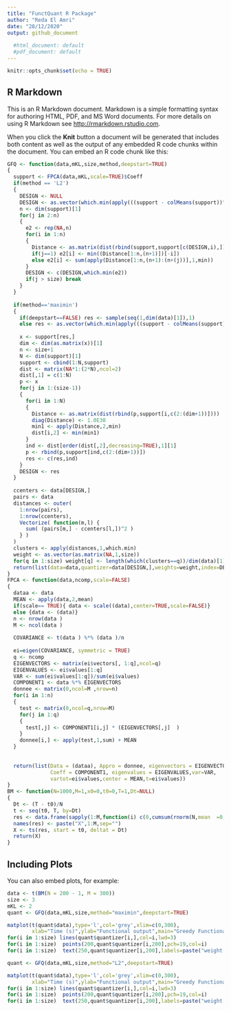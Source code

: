 ```yaml
---
title: "FunctQuant R Package"
author: "Reda El Amri"
date: "28/12/2020"
output: github_document
  
  #html_document: default
  #pdf_document: default
---
```


```r
knitr::opts_chunk$set(echo = TRUE)
```

## R Markdown

This is an R Markdown document. Markdown is a simple formatting syntax for authoring HTML, PDF, and MS Word documents. For more details on using R Markdown see <http://rmarkdown.rstudio.com>.

When you click the **Knit** button a document will be generated that includes both content as well as the output of any embedded R code chunks within the document. You can embed an R code chunk like this:

```r
GFQ <- function(data,mKL,size,method,deepstart=TRUE)
{
  support <- FPCA(data,mKL,scale=TRUE)$Coeff
  if(method == 'L2')
  {
    DESIGN <- NULL
    DESIGN <- as.vector(which.min(apply(((support - colMeans(support))^2),1,sum)))
    n <- dim(support)[1]
    for(j in 2:n)
    {
      e2 <- rep(NA,n)
      for(i in 1:n)
      {
        Distance <- as.matrix(dist(rbind(support,support[c(DESIGN,i),])))
        if(j==1) e2[i] <- min((Distance[1:n,(n+1)])[-i])
        else e2[i] <- sum(apply(Distance[1:n,(n+1):(n+(j))],1,min))
      }
      DESIGN <- c(DESIGN,which.min(e2))
      if(j > size) break
    }
  }
  
  if(method=='maximin')
  {
    if(deepstart==FALSE) res <- sample(seq(1,dim(data)[1]),1)
    else res <- as.vector(which.min(apply(((support - colMeans(support))^2),1,sum)))
    
    x <- support[res,]
    dim <- dim(as.matrix(x))[1]
    n <- size+1
    N <- dim(support)[1]
    support <- cbind(1:N,support)
    dist <- matrix(NA*1:(2*N),ncol=2)
    dist[,1] = c(1:N)
    p <- x
    for(j in 1:(size-1))
    {
      for(i in 1:N)
      {
        Distance <- as.matrix(dist(rbind(p,support[i,c(2:(dim+1))])))
        diag(Distance) <- 1.0E30
        min1 <- apply(Distance,2,min)
        dist[i,2] <- min(min1)
      }
      ind <- dist[order(dist[,2],decreasing=TRUE),1][1]
      p <- rbind(p,support[ind,c(2:(dim+1))])
      res <- c(res,ind)
    }
    DESIGN <- res
  }
  
  ccenters <- data[DESIGN,]
  pairs <- data
  distances <- outer(
    1:nrow(pairs),
    1:nrow(ccenters),
    Vectorize( function(m,l) {
      sum( (pairs[m,] - ccenters[l,])^2 )
    } )
  )
  clusters <- apply(distances,1,which.min)
  weight <- as.vector(as.matrix(NA,1,size))
  for(q in 1:size) weight[q] <- length(which(clusters==q))/dim(data)[1]
  return(list(data=data,quantizer=data[DESIGN,],weights=weight,index=DESIGN))
}
FPCA <- function(data,ncomp,scale=FALSE)
{
  dataa <- data
  MEAN <- apply(data,2,mean)
  if(scale== TRUE){ data <- scale((data),center=TRUE,scale=FALSE)}
  else {data <- (data)}
  n <- nrow(data )
  M <- ncol(data )
  
  COVARIANCE <- t(data ) %*% (data )/n
  
  ei=eigen(COVARIANCE, symmetric = TRUE)
  q <- ncomp
  EIGENVECTORS <- matrix(ei$vectors[, 1:q],ncol=q)
  EIGENVALUES <- ei$values[1:q]
  VAR <- sum(ei$values[1:q])/sum(ei$values)
  COMPONENT1 <- data %*% EIGENVECTORS
  donnee <- matrix(0,ncol=M ,nrow=n)
  for(i in 1:n)
  {
    test <- matrix(0,ncol=q,nrow=M)
    for(j in 1:q)
    {
      test[,j] <- COMPONENT1[i,j] * (EIGENVECTORS[,j]  )
    }
    donnee[i,] <- apply(test,1,sum) + MEAN
  }
  
  
  return(list(Data = (dataa), Appro = donnee, eigenvectors = EIGENVECTORS, 
              Coeff = COMPONENT1, eigenvalues = EIGENVALUES,var=VAR,
              vartot=ei$values,center = MEAN,t=ei$values))
}
BM <- function(N=1000,M=1,x0=0,t0=0,T=1,Dt=NULL)
{
  Dt <- (T - t0)/N
  t <- seq(t0, T, by=Dt)
  res <- data.frame(sapply(1:M,function(i) c(0,cumsum(rnorm(N,mean  =0,sd=sqrt(Dt))))))
  names(res) <- paste("X",1:M,sep="")
  X <- ts(res, start = t0, deltat = Dt)
  return(X)
}
```

## Including Plots

You can also embed plots, for example:

```r
data <- t(BM(N = 200 - 1, M = 300))
size <- 3
mKL <- 2
quant <- GFQ(data,mKL,size,method="maximin",deepstart=TRUE)
```
```r
matplot(t(quant$data),type='l',col='grey',xlim=c(0,300),
        xlab="Time (s)",ylab="Functional output",main="Greedy Functional Quantization via maximin method")
for(i in 1:size) lines(quant$quantizer[i,],col=i,lwd=3)
for(i in 1:size)  points(200,quant$quantizer[i,200],pch=19,col=i)
for(i in 1:size)  text(250,quant$quantizer[i,200],labels=paste("weight[",i,"]=",round(quant$weights[i],3),sep=""),col=i)
```

```r
quant <- GFQ(data,mKL,size,method="L2",deepstart=TRUE)
```

```r
matplot(t(quant$data),type='l',col='grey',xlim=c(0,300),
        xlab="Time (s)",ylab="Functional output",main="Greedy Functional Quantization via L2 method")
for(i in 1:size) lines(quant$quantizer[i,],col=i,lwd=3)
for(i in 1:size)  points(200,quant$quantizer[i,200],pch=19,col=i)
for(i in 1:size)  text(250,quant$quantizer[i,200],labels=paste("weight[",i,"]=",round(quant$weights[i],3),sep=""),col=i)
```

